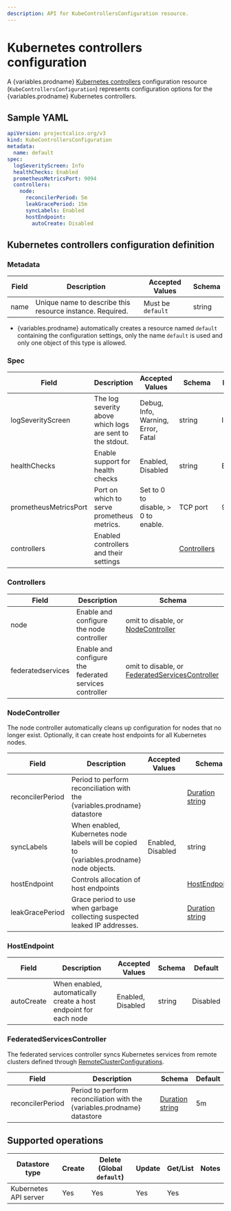 ```yaml
---
description: API for KubeControllersConfiguration resource.
---
```



# Kubernetes controllers configuration

A {variables.prodname} [Kubernetes controllers](../component-resources/kube-controllers/configuration.mdx) configuration resource (`KubeControllersConfiguration`) represents configuration options for the {variables.prodname} Kubernetes controllers.

## Sample YAML

```yaml
apiVersion: projectcalico.org/v3
kind: KubeControllersConfiguration
metadata:
  name: default
spec:
  logSeverityScreen: Info
  healthChecks: Enabled
  prometheusMetricsPort: 9094
  controllers:
    node:
      reconcilerPeriod: 5m
      leakGracePeriod: 15m
      syncLabels: Enabled
      hostEndpoint:
        autoCreate: Disabled
```

## Kubernetes controllers configuration definition

### Metadata

| Field | Description                                               | Accepted Values   | Schema |
| ----- | --------------------------------------------------------- | ----------------- | ------ |
| name  | Unique name to describe this resource instance. Required. | Must be `default` | string |

- {variables.prodname} automatically creates a resource named `default` containing the configuration settings, only the name `default` is used and only one object of this type is allowed.
<!--TODO-XREF-CC You can use [calicoctl](/reference/clis/calicoctl/overview/) to view and edit these settings.-->

### Spec

| Field                 | Description                                               | Accepted Values                     | Schema                      | Default |
| --------------------- | --------------------------------------------------------- | ----------------------------------- | --------------------------- | ------- |
| logSeverityScreen     | The log severity above which logs are sent to the stdout. | Debug, Info, Warning, Error, Fatal  | string                      | Info    |
| healthChecks          | Enable support for health checks                          | Enabled, Disabled                   | string                      | Enabled |
| prometheusMetricsPort | Port on which to serve prometheus metrics.                | Set to 0 to disable, > 0 to enable. | TCP port                    | 9094    |
| controllers           | Enabled controllers and their settings                    |                                     | [Controllers](#controllers) |         |

### Controllers

| Field             | Description                                            | Schema                                                                          |
| ----------------- | ------------------------------------------------------ | ------------------------------------------------------------------------------- |
| node              | Enable and configure the node controller               | omit to disable, or [NodeController](#nodecontroller)                           |
| federatedservices | Enable and configure the federated services controller | omit to disable, or [FederatedServicesController](#federatedservicescontroller) |

### NodeController

The node controller automatically cleans up configuration for nodes that no longer exist. Optionally, it can create host endpoints for all Kubernetes nodes.

| Field            | Description                                                                       | Accepted Values   | Schema                            | Default |
| ---------------- | --------------------------------------------------------------------------------- | ----------------- | --------------------------------- | ------- |
| reconcilerPeriod | Period to perform reconciliation with the {variables.prodname} datastore                  |                   | [Duration string][parse-duration] | 5m      |
| syncLabels       | When enabled, Kubernetes node labels will be copied to {variables.prodname} node objects. | Enabled, Disabled | string                            | Enabled |
| hostEndpoint     | Controls allocation of host endpoints                                             |                   | [HostEndpoint](#hostendpoint)     |         |
| leakGracePeriod  | Grace period to use when garbage collecting suspected leaked IP addresses.        |                   | [Duration string][parse-duration] | 15m     |

### HostEndpoint

| Field      | Description                                                      | Accepted Values   | Schema | Default  |
| ---------- | ---------------------------------------------------------------- | ----------------- | ------ | -------- |
| autoCreate | When enabled, automatically create a host endpoint for each node | Enabled, Disabled | string | Disabled |

### FederatedServicesController

The federated services controller syncs Kubernetes services from remote clusters defined through [RemoteClusterConfigurations](remoteclusterconfiguration.mdx).

| Field            | Description                                                      | Schema                            | Default |
| ---------------- | ---------------------------------------------------------------- | --------------------------------- | ------- |
| reconcilerPeriod | Period to perform reconciliation with the {variables.prodname} datastore | [Duration string][parse-duration] | 5m      |

## Supported operations

| Datastore type        | Create | Delete (Global `default`) | Update | Get/List | Notes |
| --------------------- | ------ | ------------------------- | ------ | -------- | ----- |
| Kubernetes API server | Yes    | Yes                       | Yes    | Yes      |

[parse-duration]: https://golang.org/pkg/time/#ParseDuration
